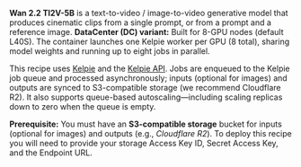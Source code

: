 **Wan 2.2 TI2V-5B** is a text-to-video / image-to-video generative model that produces cinematic clips from a single prompt, or from a prompt and  a reference image.
**DataCenter (DC) variant:** Built for 8-GPU nodes (default L40S). The container launches one Kelpie worker per GPU (8 total), sharing model weights and running up to eight jobs in parallel.

This recipe uses [Kelpie](https://github.com/SaladTechnologies/kelpie) and the [Kelpie API](https://kelpie.saladexamples.com/docs). Jobs are enqueued to the Kelpie job queue and processed asynchronously; inputs (optional for images) and outputs are synced to S3-compatible storage (we recommend Cloudflare R2). It also supports queue-based autoscaling—including scaling replicas down to zero when the queue is empty.

<Callout variation="note">
<strong>Prerequisite:</strong> You must have an <strong>S3-compatible storage</strong> bucket for inputs (optional for images) and outputs (e.g., <em>Cloudflare R2</em>).  
To deploy this recipe you will need to provide your storage Access Key ID, Secret Access Key, and the Endpoint URL.
</Callout>
